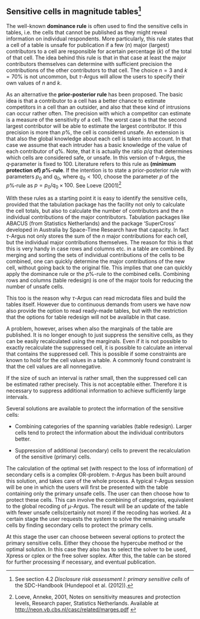 ## Sensitive cells in magnitude tables[^5]

[^5]: See section 4.2 *Disclosure risk assessment I: primary sensitive cells* of the SDC-Handbook (Hundepool et al. (2012)).

The well-known **dominance rule** is often used to find the sensitive cells in tables, i.e. the cells that cannot be published as they might reveal information on individual respondents. More particularly, this rule states that a cell of a table is unsafe for publication if a few ($n$) major (largest) contributors to a cell are responsible for acertain percentage ($k$) of the total of that cell. The idea behind this rule is that in that case at least the major contributors themselves can determine with sufficient precision the contributions of the other contributors to that cell. The choice $n=3$ and $k=70$% is not uncommon, but $\tau$-Argus will allow the users to specify their own values of $n$ and $k$.  

As an alternative the **prior-posterior rule** has been proposed. The basic idea is that a contributor to a cell has a better chance to estimate competitors in a cell than an outsider, and also that these kind of intrusions can occur rather often. The precision with which a competitor can estimate is a measure of the sensitivity of a cell. The worst case is that the second largest contributor will be able to estimate the largest contributor. If this precision is more than $p$%, the cell is considered unsafe. An extension is that also the global knowledge about each cell is taken into account. In that case we assume that each intruder has a basic knowledge of the value of each contributor of $q$%. Note, that it is actually the ratio $p/q$ that determines which cells are considered safe, or unsafe. In this version of $\tau$-Argus, the $q$‑parameter is fixed to $100$. Literature refers to this rule as **(minimum protection of) $p$%‑rule**. If the intention is to state a prior-posterior rule with parameters $p_0$ and $q_0$, where $q_0 < 100$, choose the parameter $p$ of the $p$%‑rule as $p = p_0/q_0 \times 100$. See Loeve (2001)[^6] 

[^6]: Loeve, Anneke, 2001, Notes on sensitivity measures and protection levels, Research paper, Statistics Netherlands. Available at [http://neon.vb.cbs.nl/casc/related/marges.pdf]() <!-- URL no longer works, neither https://research.cbs.nl/casc/related/marges.pdf -->

With these rules as a starting point it is easy to identify the sensitive cells, provided that the tabulation package has the facility not only to calculate the cell totals, but also to calculate the number of contributors and the $n$ individual contributions of the major contributors. Tabulation packages like ABACUS (from Statistics Netherlands) and the package 'SuperCross' developed in Australia by Space-Time Research have that capacity. In fact $\tau$-Argus not only stores the sum of the $n$ major contributions for each cell, but the individual major contributions themselves. The reason for this is that this is very handy in case rows and columns etc. in a table are combined. By merging and sorting the sets of individual contributions of the cells to be combined, one can quickly determine the major contributions of the new cell, without going back to the original file. This implies that one can quickly apply the dominance rule or the $p$%-rule to the combined cells. Combining rows and columns (table redesign) is one of the major tools for reducing the number of unsafe cells.  

This too is the reason why $\tau$-Argus can read microdata files and build the tables itself. However due to continuous demands from users we have now also provide the option to read ready-made tables, but with the restriction that the options for table redesign will not be available in that case.  

A problem, however, arises when also the marginals of the table are published. It is no longer enough to just suppress the sensitive cells, as they can be easily recalculated using the marginals. Even if it is not possible to exactly recalculate the suppressed cell, it is possible to calculate an interval that contains the suppressed cell. This is possible if some constraints are known to hold for the cell values in a table. A commonly found constraint is that the cell values are all nonnegative.

If the size of such an interval is rather small, then the suppressed cell can be estimated rather precisely. This is not acceptable either. Therefore it is necessary to suppress additional information to achieve sufficiently large intervals.  

Several solutions are available to protect the information of the sensitive cells:

-   Combining categories of the spanning variables (table redesign). Larger cells tend to protect the information about the individual contributors better.

-   Suppression of additional (secondary) cells to prevent the recalculation of the sensitive (primary) cells.  

The calculation of the optimal set (with respect to the loss of information) of secondary cells is a complex OR-problem. $\tau$-Argus has been built around this solution, and takes care of the whole process. A typical $\tau$-Argus session will be one in which the users will first be presented with the table containing only the primary unsafe cells. The user can then choose how to protect these cells. This can involve the combining of categories, equivalent to the global recoding of $\mu$-Argus. The result will be an update of the table with fewer unsafe cells(certainly not more) if the recoding has worked. At a certain stage the user requests the system to solve the remaining unsafe cells by finding secondary cells to protect the primary cells.

At this stage the user can choose between several options to protect the primary sensitive cells. Either they choose the hypercube method or the optimal solution. In this case they also has to select the solver to be used, Xpress or cplex or the free solver soplex. After this, the table can be stored for further processing if necessary, and eventual publication.

